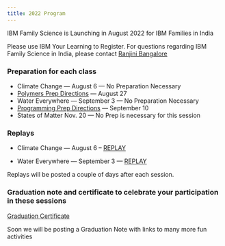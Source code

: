 ```yaml
---
title: 2022 Program
---
```


<PageDescription>

IBM Family Science is Launching in August 2022 for IBM Families in India

Please use IBM Your Learning to Register.  For questions regarding IBM Family Science in India, please contact [Ranjini Bangalore](rangurup@in.ibm.com)

</PageDescription>

### Preparation for each class

* Climate Change — August 6 — No Preparation Necessary
* [Polymers Prep Directions](http://s3.us-east.cloud-object-storage.appdomain.cloud/familyscience/9046-KITCHEN%20CHEMISTRY%20Prep%20Directions%20Jan%202022.pdf) — August 27
* Water Everywhere — September 3 — No Preparation Necessary
* [Programming Prep Directions](http://s3.us-east.cloud-object-storage.appdomain.cloud/familyscience/9046-Programming%20prep%20directions%20India.pptx) — September 10
* States of Matter   Nov. 20 — No Prep is necessary for this session

### Replays

* Climate Change — August 6 – [REPLAY](http://s3.us-east.cloud-object-storage.appdomain.cloud/familyscience/IBM%20Family%20Science%20Program%20-%20Climate%20Change-20220806%200535-1.mp4)

* Water Everywhere — September 3 — [REPLAY](https://familyscience.s3.us-east.cloud-object-storage.appdomain.cloud/IBM%20Family%20Science%20-%20Water%20Everywhere-20220903%200535-1.mp4)

Replays will be posted a couple of days after each session.

### Graduation note and certificate to celebrate your participation in these sessions

[Graduation Certificate](https://familyscience.s3.us-east.cloud-object-storage.appdomain.cloud/9046-India%20-%20Family%20Science%20Certificate%20-%20India%202022.doc)

Soon we will be posting a Graduation Note with links to many more fun activities 

